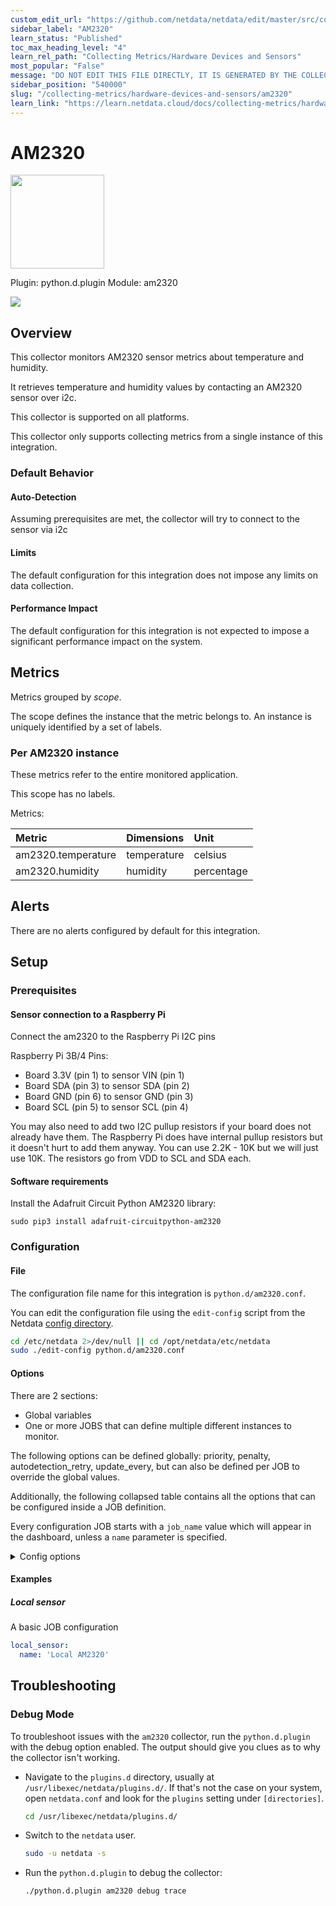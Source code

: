 ```yaml
---
custom_edit_url: "https://github.com/netdata/netdata/edit/master/src/collectors/python.d.plugin/am2320/metadata.yaml"
sidebar_label: "AM2320"
learn_status: "Published"
toc_max_heading_level: "4"
learn_rel_path: "Collecting Metrics/Hardware Devices and Sensors"
most_popular: "False"
message: "DO NOT EDIT THIS FILE DIRECTLY, IT IS GENERATED BY THE COLLECTOR'S metadata.yaml FILE"
sidebar_position: "540000"
slug: "/collecting-metrics/hardware-devices-and-sensors/am2320"
learn_link: "https://learn.netdata.cloud/docs/collecting-metrics/hardware-devices-and-sensors/am2320"
---
```



# AM2320


<img src="https://netdata.cloud/img/microchip.svg" width="150"/>


Plugin: python.d.plugin
Module: am2320

<img src="https://img.shields.io/badge/maintained%20by-Netdata-%2300ab44" />

## Overview

This collector monitors AM2320 sensor metrics about temperature and humidity.

It retrieves temperature and humidity values by contacting an AM2320 sensor over i2c.

This collector is supported on all platforms.

This collector only supports collecting metrics from a single instance of this integration.


### Default Behavior

#### Auto-Detection

Assuming prerequisites are met, the collector will try to connect to the sensor via i2c

#### Limits

The default configuration for this integration does not impose any limits on data collection.

#### Performance Impact

The default configuration for this integration is not expected to impose a significant performance impact on the system.


## Metrics

Metrics grouped by *scope*.

The scope defines the instance that the metric belongs to. An instance is uniquely identified by a set of labels.



### Per AM2320 instance

These metrics refer to the entire monitored application.

This scope has no labels.

Metrics:

| Metric | Dimensions | Unit |
|:------|:----------|:----|
| am2320.temperature | temperature | celsius |
| am2320.humidity | humidity | percentage |



## Alerts

There are no alerts configured by default for this integration.


## Setup

### Prerequisites

#### Sensor connection to a Raspberry Pi

Connect the am2320 to the Raspberry Pi I2C pins

Raspberry Pi 3B/4 Pins:

- Board 3.3V (pin 1) to sensor VIN (pin 1)
- Board SDA (pin 3) to sensor SDA (pin 2)
- Board GND (pin 6) to sensor GND (pin 3)
- Board SCL (pin 5) to sensor SCL (pin 4)

You may also need to add two I2C pullup resistors if your board does not already have them. The Raspberry Pi does have internal pullup resistors but it doesn't hurt to add them anyway. You can use 2.2K - 10K but we will just use 10K. The resistors go from VDD to SCL and SDA each.


#### Software requirements

Install the Adafruit Circuit Python AM2320 library:

`sudo pip3 install adafruit-circuitpython-am2320`



### Configuration

#### File

The configuration file name for this integration is `python.d/am2320.conf`.


You can edit the configuration file using the `edit-config` script from the
Netdata [config directory](/docs/netdata-agent/configuration#the-netdata-config-directory).

```bash
cd /etc/netdata 2>/dev/null || cd /opt/netdata/etc/netdata
sudo ./edit-config python.d/am2320.conf
```
#### Options

There are 2 sections:

* Global variables
* One or more JOBS that can define multiple different instances to monitor.

The following options can be defined globally: priority, penalty, autodetection_retry, update_every, but can also be defined per JOB to override the global values.

Additionally, the following collapsed table contains all the options that can be configured inside a JOB definition.

Every configuration JOB starts with a `job_name` value which will appear in the dashboard, unless a `name` parameter is specified.


<details><summary>Config options</summary>

| Name | Description | Default | Required |
|:----|:-----------|:-------|:--------:|
| update_every | Sets the default data collection frequency. | 5 | no |
| priority | Controls the order of charts at the netdata dashboard. | 60000 | no |
| autodetection_retry | Sets the job re-check interval in seconds. | 0 | no |
| penalty | Indicates whether to apply penalty to update_every in case of failures. | yes | no |
| name | Job name. This value will overwrite the `job_name` value. JOBS with the same name are mutually exclusive. Only one of them will be allowed running at any time. This allows autodetection to try several alternatives and pick the one that works. |  | no |

</details>

#### Examples

##### Local sensor

A basic JOB configuration

```yaml
local_sensor:
  name: 'Local AM2320'

```


## Troubleshooting

### Debug Mode

To troubleshoot issues with the `am2320` collector, run the `python.d.plugin` with the debug option enabled. The output
should give you clues as to why the collector isn't working.

- Navigate to the `plugins.d` directory, usually at `/usr/libexec/netdata/plugins.d/`. If that's not the case on
  your system, open `netdata.conf` and look for the `plugins` setting under `[directories]`.

  ```bash
  cd /usr/libexec/netdata/plugins.d/
  ```

- Switch to the `netdata` user.

  ```bash
  sudo -u netdata -s
  ```

- Run the `python.d.plugin` to debug the collector:

  ```bash
  ./python.d.plugin am2320 debug trace
  ```


